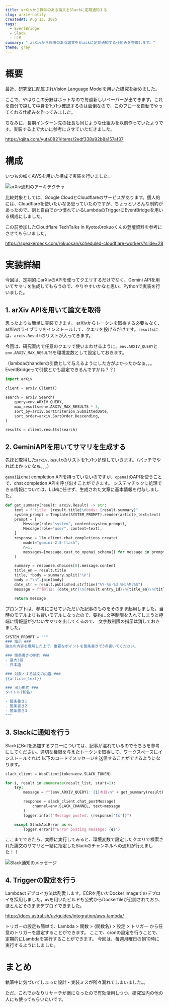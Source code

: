 ```yaml
---
title: arXivから興味のある論文をSlackに定期通知する
slug: arxiv-notify
createdAt: Aug 13, 2025
tags:
  - EventBridge
  - Slack
  - LLM
summary: " arXivから興味のある論文をSlackに定期通知する仕組みを整備します。"
theme: gray
---
```


# 概要

最近、研究室に配属されVision Language Modelを用いた研究を始めました。

ここで、やはりこの分野はホットなので毎週新しいペーパーが出てきます。これを自分で探して中身を1つ1つ確認するのは面倒なので、このフローを自動でやってくれる仕組みを作ってみました。

ちなみに、長期インターン先の社長も同じような仕組みを以前作っていたようです。実装する上で大いに参考にさせていただきました。

https://qiita.com/yuta0821/items/2edf338a92b8a157af37

# 構成

いつもの如くAWSを用いた構成で実装を行いました。

<Image src={image0} alt="arXiv通知のアーキテクチャ" width="{800}" height="{400}"/>

比較対象としては、Google CloudとCloudflareのサービスがあります。個人的には、Cloudflareを使いたいなあ思っていたのですが、ちょっといろんな制約があったので、割と自由でかつ慣れているLambdaのTriggerにEventBridgeを用いる構成にしました。

この前参加したCloudflare TechTalks in Kyotoのrokuoくんの登壇資料を参考にさせてもらいました。

https://speakerdeck.com/rokuosan/scheduled-cloudflare-workers?slide=28

# 実装詳細

今回は、定期的にarXivのAPIを使ってクエリするだけでなく、Gemini APIを用いてサマリを生成してもらうので、やりやすいかなと思い、Pythonで実装を行いました。

## 1\. arXiv APIを用いて論文を取得
思ったよりも簡単に実装できます。
arXivからトークンを取得する必要もなく、arXivのライブラリをインストールして、クエリを投げるだけです。`results`には、`arxiv.Result`のリストが入ってきます。

今回は、研究室内で任意のクエリで使いまわせるように、`env.ARXIV_QUERY`と`env.ARXIV_MAX_RESULTS`を環境変数として設定しておきます。


（lambdaのhandlerの引数として与えるようにした方がよかったかなぁ。。。EventBridgeって引数とかも設定できるんですかね？？）

```python
import arXiv

client = arxiv.Client()

search = arxiv.Search(
    query=env.ARXIV_QUERY,
    max_results=env.ARXIV_MAX_RESULTS * 3,
    sort_by=arxiv.SortCriterion.SubmittedDate,
    sort_order=arxiv.SortOrder.Descending,
)

results = client.results(search)
```

## 2\. GeminiAPIを用いてサマリを生成する

先ほど取得した`arxiv.Result`のリストを1つ1つ処理していきます。（バッチでやればよかったなぁ。。。）

`genai`はchat completion APIを持っていないのですが、`openai`のAPIを使うことで、chat completion APIを呼び出すことができます。
システマチックに処理できる情報については、LLMに任せず、生成された文章に基本情報を付与しました。


```python
def get_summary(result: arxiv.Result) -> str:
    text = f"title: {result.title}\nbody: {result.summary}"
    system_prompt = Template(SYSTEM_PROMPT).render(article_text=text)
    prompt = [
        Message(role="system", content=system_prompt),
        Message(role="user", content=text),
    ]
    response = llm_client.chat.completions.create(
        model="gemini-2.5-flash",
        n=1,
        messages=[message.cast_to_openai_schema() for message in prompt],
    )

    summary = response.choices[0].message.content
    title_en = result.title
    title, *body = summary.split("\n")
    body = "\n".join(body)
    date_str = result.published.strftime("%Y-%m-%d %H:%M:%S")
    message = f"発行日: {date_str}\n{result.entry_id}\n{title_en}\n{title}\n{body}\n"

    return message
```

プロンプトは、参考にさせていただいた記事のものをそのまま起用しました。当時のモデルよりも賢いモデルになったので、要約に文字制限を入れてしまうと極端に情報量が少ないサマリを出してくるので、
文字数制限の指示は消しておきました。

```python
SYSTEM_PROMPT = """
### 指示 ###
論文の内容を理解した上で，重要なポイントを箇条書きで3点書いてください。

### 箇条書きの制約 ###
- 最大3個
- 日本語

### 対象とする論文の内容 ###
{{article_text}}

### 出力形式 ###
タイトル(和名)

- 箇条書き1
- 箇条書き2
- 箇条書き3
"""
```

## 3\. Slackに通知を行う

SlackにBotを追加するフローについては、記事が溢れているのでそちらを参考にしてください。適切な権限を与えたトークンを取得して、ワークスペースにインストールすれば
以下のコードでメッセージを送信することができるようになります。

```python
slack_client = WebClient(token=env.SLACK_TOKEN)

for i, result in enumerate(result_list, start=1):
    try:
        message = f"{env.ARXIV_QUERY}: {i}本目\n" + get_summary(result)

        response = slack_client.chat_postMessage(
            channel=env.SLACK_CHANNEL, text=message
        )
        logger.info(f"Message posted: {response['ts']}")

    except SlackApiError as e:
        logger.error(f"Error posting message: {e}")
```

ここまでできたら、実際に実行してみると、環境変数で設定したクエリで検索された論文のサマリと一緒に指定したSlackのチャンネルへの通知が行えました！！

<Image src={image1} alt="Slack通知のメッセージ" width="{800}" height="{400}"/>

## 4\. Triggerの設定を行う

Lambdaのデプロイ方法は割愛します。ECRを用いたDocker Imageでのデプロイを採用しました。`uv`を用いたビルドも公式からDockerfileが公開されており、ほとんどそのままデプロイできました。

https://docs.astral.sh/uv/guides/integration/aws-lambda/

トリガーの設定も簡単で、Lambda > 関数 > \{関数名\} > 設定 > トリガー から任意のトリガーを設定することができます。
ここで、cronの設定を行うことで、定期的にLambdaを実行することができます。
今回は、毎週月曜日の朝10時に実行するようにしました。

# まとめ

執筆中に気づいてしまった設計・実装ミスが所々漏れてしまいました。。

ただ、これでかなりリサーチが楽になったので有効活用しつつ、研究室内の他の人にも使ってもらいたいです。